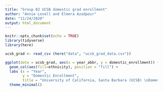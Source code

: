 ```yaml
---
title: "Group 02 UCSB domestic grad enrollment"
author: "Annie Lovell and Elmera Azadpour"
date: "11/24/2020"
output: html_document
---
```


```r
knitr::opts_chunk$set(echo = TRUE)
library(tidyverse)
library(here)
```

```r
ucsb_grad <- read_csv (here("data", "ucsb_grad_data.csv"))
```

```r
ggplot(data = ucsb_grad, aes(x = year_abbr, y = domestic_enrollment)) +
  geom_col(aes(fill=ethnicity), position = "fill") +
  labs (x = "Year",
        y = "Domestic Enrollment",
        title = "University of California, Santa Barbara (UCSB) \nDomestic Graduate Enrollment from 2008 - 2019") +
  theme_minimal()
  
```

